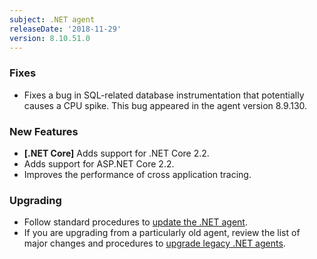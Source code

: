 ```yaml
---
subject: .NET agent
releaseDate: '2018-11-29'
version: 8.10.51.0
---
```


### Fixes

* Fixes a bug in SQL-related database instrumentation that potentially causes a CPU spike. This bug appeared in the agent version 8.9.130.

### New Features

* **\[.NET Core]** Adds support for .NET Core 2.2.
* Adds support for ASP.NET Core 2.2.
* Improves the performance of cross application tracing.

### Upgrading

* Follow standard procedures to [update the .NET agent](/docs/agents/net-agent/installation-configuration/update-net-agent).
* If you are upgrading from a particularly old agent, review the list of major changes and procedures to [upgrade legacy .NET agents](/docs/agents/net-agent/troubleshooting/upgrade-legacy-net-agents).
